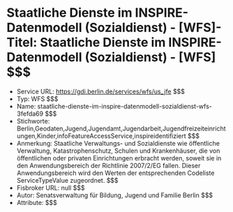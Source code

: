 # Staatliche Dienste im INSPIRE-Datenmodell (Sozialdienst) - [WFS]- Titel: Staatliche Dienste im INSPIRE-Datenmodell (Sozialdienst) - [WFS] $$$
- Service URL: https://gdi.berlin.de/services/wfs/us_jfe $$$
- Typ: WFS $$$
- Name: staatliche-dienste-im-inspire-datenmodell-sozialdienst-wfs-3fefda69 $$$
- Stichworte: Berlin,Geodaten,Jugend,Jugendamt,Jugendarbeit,Jugendfreizeiteinrichtungen,Kinder,infoFeatureAccessService,inspireidentifiziert $$$
- Anmerkung: Staatliche Verwaltungs- und Sozialdienste wie öffentliche Verwaltung, Katastrophenschutz, Schulen und Krankenhäuser, die von öffentlichen oder privaten Einrichtungen erbracht werden, soweit sie in den Anwendungsbereich der Richtlinie 2007/2/EG fallen. Dieser Anwendungsbereich wird den Werten der entsprechenden Codeliste ServiceTypeValue zugeordnet. $$$
- Fisbroker URL: null $$$
- Autor: Senatsverwaltung für Bildung, Jugend und Familie Berlin $$$
- Attribute:  $$$
